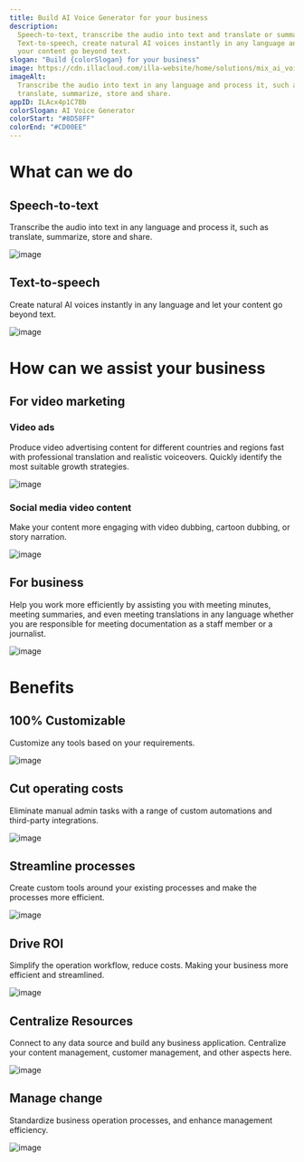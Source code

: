 ```yaml
---
title: Build AI Voice Generator for your business
description:
  Speech-to-text, transcribe the audio into text and translate or summarize it.
  Text-to-speech, create natural AI voices instantly in any language and let
  your content go beyond text.
slogan: "Build {colorSlogan} for your business"
image: https://cdn.illacloud.com/illa-website/home/solutions/mix_ai_voice.webp
imageAlt:
  Transcribe the audio into text in any language and process it, such as
  translate, summarize, store and share.
appID: ILAcx4p1C7Bb
colorSlogan: AI Voice Generator
colorStart: "#8D58FF"
colorEnd: "#CD00EE"
---
```


# What can we do

## Speech-to-text

Transcribe the audio into text in any language and process it, such as
translate, summarize, store and share.

![image](https://cdn.illacloud.com/official-website/img/solutions/audio/speech-to-text.svg)

## Text-to-speech

Create natural AI voices instantly in any language and let your content go
beyond text.

![image](https://cdn.illacloud.com/official-website/img/solutions/audio/text-to-speech.svg)

# How can we assist your business

## For video marketing

### Video ads

Produce video advertising content for different countries and regions fast with
professional translation and realistic voiceovers. Quickly identify the most
suitable growth strategies.

![image](https://cdn.illacloud.com/official-website/img/solutions/audio/video-ads.gif)

### Social media video content

Make your content more engaging with video dubbing, cartoon dubbing, or story
narration.

![image](https://cdn.illacloud.com/official-website/img/solutions/audio/social-media.svg)

## For business

Help you work more efficiently by assisting you with meeting minutes, meeting
summaries, and even meeting translations in any language whether you are
responsible for meeting documentation as a staff member or a journalist.

![image](https://cdn.illacloud.com/official-website/img/solutions/audio/meeting.svg)

# Benefits

## 100% Customizable

Customize any tools based on your requirements.

![image](https://cdn.illacloud.com/official-website/img/solutions/custom.svg)

## Cut operating costs

Eliminate manual admin tasks with a range of custom automations and third-party
integrations.

![image](https://cdn.illacloud.com/official-website/img/solutions/cut-cost.svg)

## Streamline processes

Create custom tools around your existing processes and make the processes more
efficient.

![image](https://cdn.illacloud.com/official-website/img/solutions/process.svg)

## Drive ROI

Simplify the operation workflow, reduce costs. Making your business more
efficient and streamlined.

![image](https://cdn.illacloud.com/official-website/img/solutions/roi.svg)

## Centralize Resources

Connect to any data source and build any business application. Centralize your
content management, customer management, and other aspects here.

![image](https://cdn.illacloud.com/official-website/img/solutions/centralize.svg)

## Manage change

Standardize business operation processes, and enhance management efficiency.

![image](https://cdn.illacloud.com/official-website/img/solutions/change.svg)
